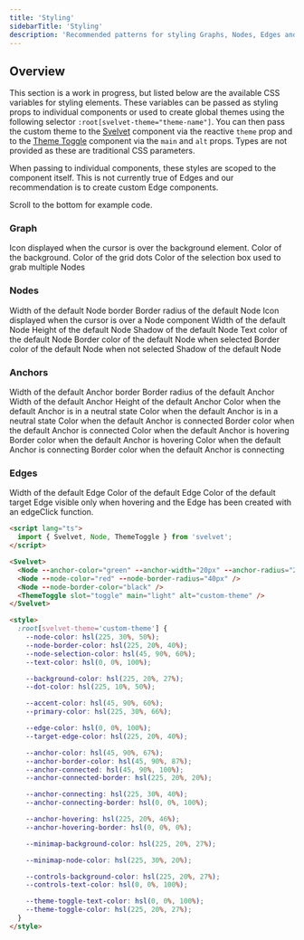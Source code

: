 ```yaml
---
title: 'Styling'
sidebarTitle: 'Styling'
description: 'Recommended patterns for styling Graphs, Nodes, Edges and Anchors'
---
```


## Overview

This section is a work in progress, but listed below are the available CSS variables for styling elements. These variables can be passed as styling props to individual components
or used to create global themes using the following selector `:root[svelvet-theme="theme-name"]`. You can then pass the custom theme to the [Svelvet](components/svelvet) component via the reactive `theme` prop and to the [Theme Toggle](components/theme-toggle) component via the `main` and `alt` props. Types are not provided as these are traditional CSS parameters.

When passing to individual components, these styles are scoped to the component itself. This is not currently true of Edges and our recommendation is to create custom Edge components.

Scroll to the bottom for example code.

### Graph

<ResponseField name="--background-cursor" default="move">
  Icon displayed when the cursor is over the background element.
</ResponseField>

<ResponseField name="--background-color" default="white">
  Color of the background.
</ResponseField>

<ResponseField name="--background-color" default="gray">
  Color of the grid dots
</ResponseField>

<ResponseField name="--selection-box-color" default="lightblue">
  Color of the selection box used to grab multiple Nodes
</ResponseField>

### Nodes

<ResponseField name="--node-border-width" default="1px">
  Width of the default Node border
</ResponseField>
<ResponseField name="--node-border-radius" default="10px">
  Border radius of the default Node
</ResponseField>

<ResponseField name="--node-cursor" default="grab">
  Icon displayed when the cursor is over a Node component
</ResponseField>

<ResponseField name="--node-width" default="200px">
  Width of the default Node
</ResponseField>

<ResponseField name="--node-height" default="100px">
  Height of the default Node
</ResponseField>

<ResponseField name="--node-color" default="white">
  Shadow of the default Node
</ResponseField>

<ResponseField name="--node-text-color" default="white">
  Text color of the default Node
</ResponseField>

<ResponseField name="--node-selection-color" default="white">
  Border color of the default Node when selected
</ResponseField>

<ResponseField name="--node-border-color" default="white">
  Border color of the default Node when not selected
</ResponseField>

<ResponseField name="--node-shadow" default="multi-layer shadow">
  Shadow of the default Node
</ResponseField>

### Anchors

<ResponseField name="--anchor-border-width" default="1px">
  Width of the default Anchor border
</ResponseField>

<ResponseField name="--anchor-radius" default="50%">
  Border radius of the default Anchor
</ResponseField>

<ResponseField name="--anchor-width" default="12px">
  Width of the default Anchor
</ResponseField>

<ResponseField name="--anchor-height" default="12px">
  Height of the default Anchor
</ResponseField>

<ResponseField name="--anchor-color" default="gray">
  Color when the default Anchor is in a neutral state
</ResponseField>

<ResponseField name="--anchor-border-color" default="gray">
  Color when the default Anchor is in a neutral state
</ResponseField>

<ResponseField name="--anchor-connected" default="gray">
  Color when the default Anchor is connected
</ResponseField>

<ResponseField name="--anchor-connected-border" default="gray">
  Border color when the default Anchor is connected
</ResponseField>

<ResponseField name="--anchor-hovering" default="gray">
  Color when the default Anchor is hovering
</ResponseField>

<ResponseField name="--anchor-hovering-border" default="gray">
  Border color when the default Anchor is hovering
</ResponseField>

<ResponseField name="--anchor-connecting" default="gray">
  Color when the default Anchor is connecting
</ResponseField>

<ResponseField name="--anchor-connecting-border" default="gray">
  Border color when the default Anchor is connecting
</ResponseField>

### Edges

<ResponseField name="--edge-width" default="2px">
  Width of the default Edge
</ResponseField>

<ResponseField name="--edge-color" default="black">
  Color of the default Edge
</ResponseField>

<ResponseField name="--target-edge-color" default="gray">
  Color of the default target Edge visible only when hovering and the Edge has
  been created with an edgeClick function.
</ResponseField>

```html
<script lang="ts">
  import { Svelvet, Node, ThemeToggle } from 'svelvet';
</script>

<Svelvet>
  <Node --anchor-color="green" --anchor-width="20px" --anchor-radius="2px" />
  <Node --node-color="red" --node-border-radius="40px" />
  <Node --node-border-color="black" />
  <ThemeToggle slot="toggle" main="light" alt="custom-theme" />
</Svelvet>

<style>
  :root[svelvet-theme='custom-theme'] {
    --node-color: hsl(225, 30%, 50%);
    --node-border-color: hsl(225, 20%, 40%);
    --node-selection-color: hsl(45, 90%, 60%);
    --text-color: hsl(0, 0%, 100%);

    --background-color: hsl(225, 20%, 27%);
    --dot-color: hsl(225, 10%, 50%);

    --accent-color: hsl(45, 90%, 60%);
    --primary-color: hsl(225, 30%, 66%);

    --edge-color: hsl(0, 0%, 100%);
    --target-edge-color: hsl(225, 20%, 40%);

    --anchor-color: hsl(45, 90%, 67%);
    --anchor-border-color: hsl(45, 90%, 87%);
    --anchor-connected: hsl(45, 90%, 100%);
    --anchor-connected-border: hsl(225, 20%, 20%);

    --anchor-connecting: hsl(225, 30%, 40%);
    --anchor-connecting-border: hsl(0, 0%, 100%);

    --anchor-hovering: hsl(225, 20%, 46%);
    --anchor-hovering-border: hsl(0, 0%, 0%);

    --minimap-background-color: hsl(225, 20%, 27%);

    --minimap-node-color: hsl(225, 30%, 20%);

    --controls-background-color: hsl(225, 20%, 27%);
    --controls-text-color: hsl(0, 0%, 100%);

    --theme-toggle-text-color: hsl(0, 0%, 100%);
    --theme-toggle-color: hsl(225, 20%, 27%);
  }
</style>
```
